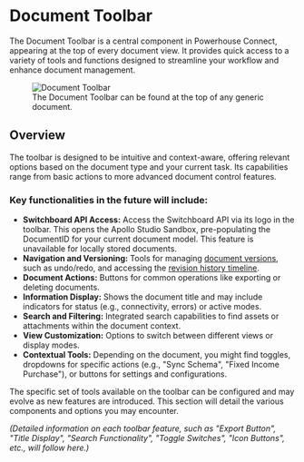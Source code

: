 # Document Toolbar

The Document Toolbar is a central component in Powerhouse Connect, appearing at the top of every document view. It provides quick access to a variety of tools and functions designed to streamline your workflow and enhance document management.

<figure className="image-container">
  <img
    src={require("./images/DocumentToolbar.png").default}
    alt="Document Toolbar"
  />
  <figcaption>
    The Document Toolbar can be found at the top of any generic document.
  </figcaption>
</figure>

## Overview

The toolbar is designed to be intuitive and context-aware, offering relevant options based on the document type and your current task. Its capabilities range from basic actions to more advanced document control features.

### Key functionalities in the future will include:

- **Switchboard API Access:** Access the Switchboard API via its logo in the toolbar. This opens the Apollo Studio Sandbox, pre-populating the DocumentID for your current document model. This feature is unavailable for locally stored documents.
- **Navigation and Versioning:** Tools for managing [document versions](/academy/MasteryTrack/BuildingUserExperiences/DocumentTools/OperationHistory), such as undo/redo, and accessing the [revision history timeline](/academy/MasteryTrack/BuildingUserExperiences/DocumentTools/RevisionHistoryTimeline).
- **Document Actions:** Buttons for common operations like exporting or deleting documents.
- **Information Display:** Shows the document title and may include indicators for status (e.g., connectivity, errors) or active modes.
- **Search and Filtering:** Integrated search capabilities to find assets or attachments within the document context.
- **View Customization:** Options to switch between different views or display modes.
- **Contextual Tools:** Depending on the document, you might find toggles, dropdowns for specific actions (e.g., "Sync Schema", "Fixed Income Purchase"), or buttons for settings and configurations.

The specific set of tools available on the toolbar can be configured and may evolve as new features are introduced. This section will detail the various components and options you may encounter.

_(Detailed information on each toolbar feature, such as "Export Button", "Title Display", "Search Functionality", "Toggle Switches", "Icon Buttons", etc., will follow here.)_
